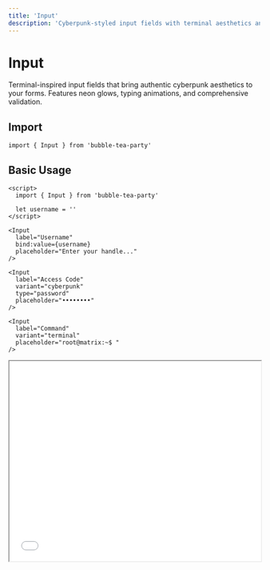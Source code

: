```yaml
---
title: 'Input'
description: 'Cyberpunk-styled input fields with terminal aesthetics and validation'
---
```


# Input

Terminal-inspired input fields that bring authentic cyberpunk aesthetics to your forms. Features neon glows, typing animations, and comprehensive validation.

## Import

```svelte
import { Input } from 'bubble-tea-party'
```

## Basic Usage

<CodeGroup>

```svelte Default
<script>
  import { Input } from 'bubble-tea-party'
  
  let username = ''
</script>

<Input 
  label="Username"
  bind:value={username}
  placeholder="Enter your handle..."
/>
```

```svelte Cyberpunk
<Input 
  label="Access Code"
  variant="cyberpunk"
  type="password"
  placeholder="••••••••"
/>
```

```svelte Terminal
<Input 
  label="Command"
  variant="terminal"
  placeholder="root@matrix:~$ "
/>
```

</CodeGroup>

<iframe 
  src="/playground/input-basic" 
  width="100%" 
  height="400"
  className="border border-green-500 rounded-lg mb-6"
/>

## Variants

<Tabs>
  <Tab title="Default">
    Clean input with subtle cyberpunk styling.
    ```svelte
    <Input label="Standard Input" />
    ```
  </Tab>
  
  <Tab title="Cyberpunk">
    Full neon treatment with glowing borders.
    ```svelte
    <Input label="Cyber Input" variant="cyberpunk" />
    ```
  </Tab>
  
  <Tab title="Terminal">
    Terminal-style with monospace font and prompt.
    ```svelte
    <Input label="Terminal" variant="terminal" />
    ```
  </Tab>
  
  <Tab title="Matrix">
    Matrix rain background with green glow.
    ```svelte
    <Input label="Matrix Mode" variant="matrix" />
    ```
  </Tab>
</Tabs>

## Input Types

<CardGroup cols={2}>
  <Card title="Text">
    ```svelte
    <Input type="text" label="Username" />
    ```
  </Card>
  <Card title="Password">
    ```svelte
    <Input type="password" label="Access Key" />
    ```
  </Card>
  <Card title="Email">
    ```svelte
    <Input type="email" label="Neural Link" />
    ```
  </Card>
  <Card title="Number">
    ```svelte
    <Input type="number" label="Port" />
    ```
  </Card>
</CardGroup>

## Validation & States

### Built-in Validation

```svelte
<script>
  import { Input } from 'bubble-tea-party'
  
  let email = ''
  let isValid = false
  
  function validateEmail(value) {
    return /^[^\s@]+@[^\s@]+\.[^\s@]+$/.test(value)
  }
  
  $: isValid = validateEmail(email)
</script>

<Input 
  bind:value={email}
  label="Email Address"
  type="email"
  validation={{
    required: true,
    pattern: /^[^\s@]+@[^\s@]+\.[^\s@]+$/,
    message: 'Please enter a valid email address'
  }}
  error={!isValid && email.length > 0}
  success={isValid && email.length > 0}
/>
```

### Error States

```svelte
<Input 
  label="Username"
  error={true}
  errorMessage="Username already exists in the matrix"
  variant="cyberpunk"
/>
```

### Success States

```svelte
<Input 
  label="Access Granted"
  success={true}
  successMessage="Connection established"
  variant="cyberpunk"
/>
```

## Advanced Features

### With Icons

```svelte
<script>
  import { Input, Icon } from 'bubble-tea-party'
</script>

<Input 
  label="Search Matrix"
  leftIcon="search"
  rightIcon="terminal"
  placeholder="Find what you're looking for..."
/>
```

### Character Counter

```svelte
<Input 
  label="Bio Data"
  maxLength={140}
  showCounter={true}
  variant="cyberpunk"
  placeholder="Describe your digital identity..."
/>
```

### Auto-complete

```svelte
<script>
  let suggestions = [
    'hack-the-gibson',
    'neo@matrix.com', 
    'morpheus-guide',
    'trinity-backup'
  ]
</script>

<Input 
  label="Handle"
  suggestions={suggestions}
  variant="terminal"
/>
```

## Interactive Demo

<iframe 
  src="/playground/input-demo" 
  width="100%" 
  height="600"
  className="border border-green-500 rounded-lg mb-6"
/>

## Props

| Property | Type | Default | Description |
|----------|------|---------|-------------|
| `variant` | `'default' \| 'cyberpunk' \| 'terminal' \| 'matrix'` | `'default'` | Input style variant |
| `type` | `string` | `'text'` | HTML input type |
| `label` | `string` | `''` | Input label text |
| `placeholder` | `string` | `''` | Placeholder text |
| `value` | `string` | `''` | Input value |
| `disabled` | `boolean` | `false` | Disable input |
| `readonly` | `boolean` | `false` | Make input readonly |
| `required` | `boolean` | `false` | Mark as required |
| `error` | `boolean` | `false` | Show error state |
| `success` | `boolean` | `false` | Show success state |
| `errorMessage` | `string` | `''` | Error message text |
| `successMessage` | `string` | `''` | Success message text |
| `leftIcon` | `string` | `''` | Left icon name |
| `rightIcon` | `string` | `''` | Right icon name |
| `maxLength` | `number` | `undefined` | Maximum character length |
| `showCounter` | `boolean` | `false` | Show character counter |
| `suggestions` | `string[]` | `[]` | Auto-complete suggestions |

## Events

| Event | Description |
|-------|-------------|
| `input` | Fired on value change |
| `focus` | Fired when input gains focus |
| `blur` | Fired when input loses focus |
| `keydown` | Fired on key press |
| `keyup` | Fired on key release |
| `paste` | Fired when content is pasted |

## Styling

### CSS Variables

```css
:root {
  --input-border-radius: 4px;
  --input-border-width: 1px;
  --input-padding: 12px 16px;
  --input-font-size: 14px;
  --input-line-height: 1.5;
  --input-transition: all 0.3s ease;
  --input-neon-glow: 0 0 10px var(--neon-green);
}
```

### Custom Themes

```svelte
<Input 
  class="custom-input"
  style="--neon-color: #ff6b35; --bg-opacity: 0.1;"
  label="Custom Theme"
/>

<style>
  :global(.custom-input) {
    --input-font-family: 'Orbitron', monospace;
    --input-text-transform: uppercase;
    --input-letter-spacing: 0.05em;
  }
</style>
```

## Accessibility

- Full keyboard navigation
- Screen reader support with proper labels
- ARIA states for validation
- High contrast mode compatibility
- Focus management and indicators

## Form Integration

### With Form Validation

```svelte
<script>
  import { Input, Button, FormErrorBoundary } from 'bubble-tea-party'
  
  let formData = {
    username: '',
    email: '',
    password: ''
  }
  
  let errors = {}
  
  function validateForm() {
    errors = {}
    
    if (!formData.username) {
      errors.username = 'Username is required'
    }
    
    if (!formData.email.includes('@')) {
      errors.email = 'Valid email required'
    }
    
    if (formData.password.length < 8) {
      errors.password = 'Password must be 8+ characters'
    }
    
    return Object.keys(errors).length === 0
  }
  
  function handleSubmit() {
    if (validateForm()) {
      console.log('Access granted:', formData)
    }
  }
</script>

<FormErrorBoundary>
  <div class="cyber-form">
    <Input 
      bind:value={formData.username}
      label="Handle"
      variant="cyberpunk"
      error={!!errors.username}
      errorMessage={errors.username}
      required
    />
    
    <Input 
      bind:value={formData.email}
      label="Neural Link"
      type="email"
      variant="cyberpunk"
      error={!!errors.email}
      errorMessage={errors.email}
      required
    />
    
    <Input 
      bind:value={formData.password}
      label="Access Code"
      type="password"
      variant="cyberpunk"
      error={!!errors.password}
      errorMessage={errors.password}
      required
    />
    
    <Button 
      variant="neon" 
      onClick={handleSubmit}
      class="mt-4"
    >
      Jack In
    </Button>
  </div>
</FormErrorBoundary>
```

## Best Practices

<Tip>
Use the `terminal` variant for code inputs and command interfaces to maintain the cyberpunk aesthetic.
</Tip>

<Warning>
Always provide clear error messages - in the matrix, unclear feedback can be fatal.
</Warning>

<Info>
The input automatically adjusts its glow intensity based on focus state and validation status.
</Info>

---

Ready to collect user data like a true cyber-detective? The Input component is your digital interrogation tool! 🔍⚡
